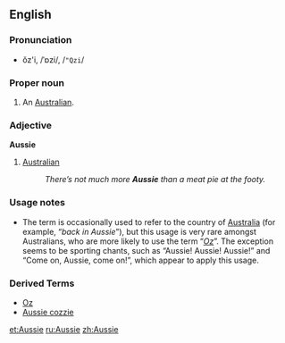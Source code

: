 ==English==
{{Wikipedia}}
===Pronunciation===
*ŏz'i, /ˈɒzi/, /<tt>"Qzi</tt>/

===Proper noun===
{{en-noun}}

# {{italbrac|Australian|colloquial}} An [[Australian]].

===Adjective===
'''Aussie'''

# [[Australian]]
#: ''There’s not much more '''Aussie''' than a meat pie at the footy.''

===Usage notes===
*The term is occasionally used to refer to the country of [[Australia]] (for example, “''back in Aussie''”), but this usage is very rare amongst Australians, who are more likely to use the term “''[[Oz]]''”. The exception seems to be sporting chants, such as “Aussie! Aussie! Aussie!” and “Come on, Aussie, come on!”, which appear to apply this usage.
===Derived Terms===
*[[Oz]]
*[[Aussie cozzie]] 
[[et:Aussie]]
[[ru:Aussie]]
[[zh:Aussie]]